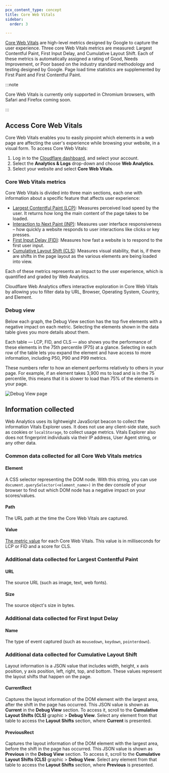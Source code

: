 ```yaml
---
pcx_content_type: concept
title: Core Web Vitals
sidebar:
  order: 3

---
```


[Core Web Vitals](https://www.cloudflare.com/learning/performance/what-are-core-web-vitals/) are high-level metrics designed by Google to capture the user experience. Three core Web Vitals metrics are measured: Largest Contentful Paint, First Input Delay, and Cumulative Layout Shift. Each of these metrics is automatically assigned a rating of Good, Needs Improvement, or Poor based on the industry standard methodology and testing designed by Google. Page load time statistics are supplemented by First Paint and First Contentful Paint.

:::note


Core Web Vitals is currently only supported in Chromium browsers, with Safari and Firefox coming soon.


:::

## Access Core Web Vitals

Core Web Vitals enables you to easily pinpoint which elements in a web page are affecting the user's experience while browsing your website, in a visual form.
To access Core Web Vitals:

1. Log in to the [Cloudflare dashboard](https://dash.cloudflare.com/login), and select your account.
2. Select the **Analytics & Logs** drop-down and choose **Web Analytics**.
3. Select your website and select **Core Web Vitals**.

###  Core Web Vitals metrics

Core Web Vitals is divided into three main sections, each one with information about a specific feature that affects user experience:

- [Largest Contentful Paint (LCP)](https://web.dev/optimize-lcp/): Measures perceived load speed by the user. It returns how long the main content of the page takes to be loaded.
- [Interaction to Next Paint (INP)](https://web.dev/inp/): Measures user interface responsiveness – how quickly a website responds to user interactions like clicks or key presses.
- [First Input Delay (FID)](https://web.dev/optimize-fid/): Measures how fast a website is to respond to the first user input.
- [Cumulative Layout Shift (CLS)](https://web.dev/optimize-cls/): Measures visual stability, that is, if there are shifts in the page layout as the various elements are being loaded into view.

Each of these metrics represents an impact to the user experience, which is quantified and graded by Web Analytics.

Cloudflare Web Analytics offers interactive exploration in Core Web Vitals by allowing you to filter data by URL, Browser, Operating System, Country, and Element.

### Debug view

Below each graph, the Debug View section has the top five elements with a negative impact on each metric. Selecting the elements shown in the data table gives you more details about them.

Each table — LCP, FID, and CLS — also shows you the performance of these elements in the 75th percentile (P75) at a glance. Selecting in each row of the table lets you expand the element and have access to more information, including P50, P90 and P99 metrics.

These numbers refer to how an element performs relatively to others in your page. For example, if an element takes 3,900 ms to load and is in the 75 percentile, this means that it is slower to load than 75% of the elements in your page.

![Debug View page](~/assets/images/web-analytics/core-web-vitals-debug-view.png)

## Information collected

Web Analytics uses its lightweight JavaScript beacon to collect the information Vitals Explorer uses. It does not use any client-side state, such as cookies or `localStorage`, to collect usage metrics. Vitals Explorer also does not fingerprint individuals via their IP address, User Agent string, or any other data.

### Common data collected for all Core Web Vitals metrics

#### Element

A CSS selector representing the DOM node. With this string, you can use `document.querySelector(<element_name>)` in the dev console of your browser to find out which DOM node has a negative impact on your scores/values.

#### Path

The URL path at the time the Core Web Vitals are captured.

#### Value

[The metric value](https://web.dev/cls/#layout-shift-score) for each Core Web Vitals. This value is in milliseconds for LCP or FID and a score for CLS.

### Additional data collected for Largest Contentful Paint

#### URL

The source URL (such as image, text, web fonts).

#### Size

The source object's size in bytes.

### Additional data collected for First Input Delay

#### Name

The type of event captured (such as `mousedown`, `keydown`, `pointerdown`).

### Additional data collected for Cumulative Layout Shift

Layout information is a JSON value that includes width, height, x axis position, y axis position, left, right, top, and bottom. These values represent the layout shifts that happen on the page.

#### CurrentRect

Captures the layout information of the DOM element with the largest area, after the shift in the page has occurred. This JSON value is shown as **Current** in the **Debug View** section. To access it, scroll to the **Cumulative Layout Shifts (CLS)** graphic > **Debug View**. Select any element from that table to access the **Layout Shifts** section, where **Current** is presented.

#### PreviousRect

Captures the layout information of the DOM element with the largest area, before the shift in the page has occurred. This JSON value is shown as **Previous** in the **Debug View** section. To access it, scroll to the **Cumulative Layout Shifts (CLS)** graphic > **Debug View**. Select any element from that table to access the **Layout Shifts** section, where **Previous** is presented.
